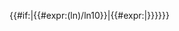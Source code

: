 <includeonly>{{#if:{{{2|}}}|{{#expr:(ln{{{2}}})/ln10}}|{{#expr:{{precision/{{#expr:3*{{{1}}}>{{{1}}}0}}|{{{1}}}}}}}}}</includeonly><noinclude>{{template doc}}</noinclude>